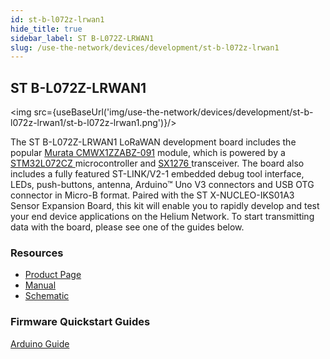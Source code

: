 ```yaml
---
id: st-b-l072z-lrwan1
hide_title: true
sidebar_label: ST B-L072Z-LRWAN1 
slug: /use-the-network/devices/development/st-b-l072z-lrwan1
---
```


## ST B-L072Z-LRWAN1

<img src={useBaseUrl('img/use-the-network/devices/development/st-b-l072z-lrwan1/st-b-l072z-lrwan1.png')}/>

The ST B-L072Z-LRWAN1 LoRaWAN development board includes the popular [Murata CMWX1ZZABZ-091](https://wireless.murata.com/type-abz-078.html) module, 
which is powered by a [STM32L072CZ ](https://www.st.com/en/microcontrollers-microprocessors/stm32l072cz.html)microcontroller and 
[SX1276 ](https://www.semtech.com/products/wireless-rf/lora-transceivers/sx1276)transceiver. The board also includes a fully featured 
ST-LINK/V2-1 embedded debug tool interface, LEDs, push-buttons, antenna, Arduino™ Uno V3 connectors and USB OTG connector in Micro-B format. 
Paired with the ST X-NUCLEO-IKS01A3 Sensor Expansion Board, this kit will enable you to rapidly develop and 
test your end device applications on the Helium Network. To start transmitting data with the board, please see one of the guides below.

### Resources

* [Product Page](https://www.st.com/en/evaluation-tools/b-l072z-lrwan1.html)
* [Manual](https://www.st.com/resource/en/user_manual/dm00352032-getting-started-with-ultralowpower-stm32l0-and-lora-discovery-kit-stmicroelectronics.pdf)
* [Schematic ](https://www.st.com/content/ccc/resource/technical/layouts_and_diagrams/schematic_pack/group1/0d/b2/51/b1/82/cd/44/42/X-NUCLEO-IKS01A3_SCHEMATIC/files/x-nucleo-iks01a3_schematic.pdf/jcr:content/translations/en.x-nucleo-iks01a3_schematic.pdf)

### Firmware Quickstart Guides
[Arduino Guide](st-b-l072z-lrwan1/arduino)